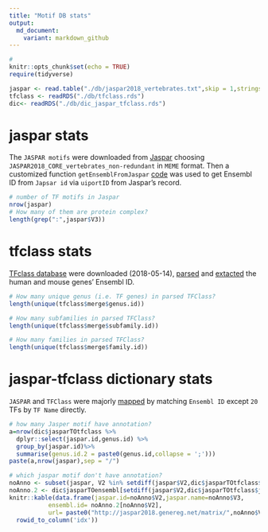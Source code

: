 ```yaml
---
title: "Motif DB stats"
output:
  md_document:
    variant: markdown_github
---
```


```r
# 
knitr::opts_chunk$set(echo = TRUE)
require(tidyverse)

jaspar <- read.table("./db/jaspar2018_vertebrates.txt",skip = 1,stringsAsFactors = F)[,2:3] #579
tfclass <- readRDS("./db/tfclass.rds") 
dic<- readRDS("./db/dic_jaspar_tfclass.rds")
```

# jaspar stats 

The `JASPAR motifs`  were downloaded from [Jaspar](http://jaspar.genereg.net/downloads/) choosing `JASPAR2018_CORE_vertebrates_non-redundant` in `MEME` format. Then a customized function `getEnsemblFromJaspar` [code](./aux_funs.R) was used to get Ensembl ID from `Japsar id` via `uiportID` from Jaspar's record. 

```r
# number of TF motifs in Jaspar 
nrow(jaspar) 
# How many of them are protein complex? 
length(grep(":",jaspar$V3)) 
```

# tfclass stats 

[TFclass database](http://tfclass.bioinf.med.uni-goettingen.de/about.jsf) were downloaded (2018-05-14), [parsed](./scripts/parseTfclassTTL.sh) and [extacted](./scripts/tfclass.R) the human and mouse genes' Ensembl ID. 

```r
# How many unique genus (i.e. TF genes) in parsed TFClass?
length(unique(tfclass$merge$genus.id)) 

# How many subfamilies in parsed TFClass?
length(unique(tfclass$merge$subfamily.id))

# How many families in parsed TFClass?
length(unique(tfclass$merge$family.id))

```

# jaspar-tfclass dictionary stats 

`JASPAR` and `TFClass` were majorly [mapped](./cmpDB.R) by matching `Ensembl ID` except `20` TFs by `TF Name` directly. 

```r
# how many Jasper motif have annotation? 
a=nrow(dic$jasparTOtfclass %>% 
  dplyr::select(jaspar.id,genus.id) %>% 
  group_by(jaspar.id)%>%
  summarise(genus.id.2 = paste0(genus.id,collapse = ';')))
paste(a,nrow(jaspar),sep = "/")

# which jaspar motif don't have annotation?
noAnno <- subset(jaspar, V2 %in% setdiff(jaspar$V2,dic$jasparTOtfclass$jaspar.id))
noAnno.2 <- dic$jasparTOensembl[setdiff(jaspar$V2,dic$jasparTOtfclass$jaspar.id)]
knitr::kable(data.frame(jaspar.id=noAnno$V2,jaspar.name=noAnno$V3,
           ensembl.id= noAnno.2[noAnno$V2],
           url= paste0("http://jaspar2018.genereg.net/matrix/",noAnno$V2))%>%
  rowid_to_column('idx'))
```



